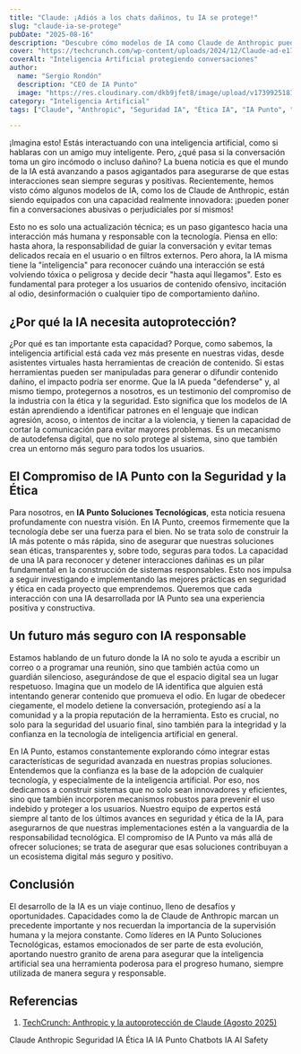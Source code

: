 ```yaml
---
title: "Claude: ¡Adiós a los chats dañinos, tu IA se protege!"
slug: "claude-ia-se-protege"
pubDate: "2025-08-16"
description: "Descubre cómo modelos de IA como Claude de Anthropic pueden detener conversaciones dañinas, garantizando interacciones seguras y responsables y el compromiso de IA Punto con la ética."
cover: "https://techcrunch.com/wp-content/uploads/2024/12/Claude-ad-e1733259907871.jpg"
coverAlt: "Inteligencia Artificial protegiendo conversaciones"
author:
  name: "Sergio Rondón"
  description: "CEO de IA Punto"
  image: "https://res.cloudinary.com/dkb9jfet8/image/upload/v1739925181/sergio_gdcaeh.png"
category: "Inteligencia Artificial"
tags: ["Claude", "Anthropic", "Seguridad IA", "Ética IA", "IA Punto", "Chatbots IA", "AI Safety"]

---
```


¡Imagina esto! Estás interactuando con una inteligencia artificial, como si hablaras con un amigo muy inteligente. Pero, ¿qué pasa si la conversación toma un giro incómodo o incluso dañino? La buena noticia es que el mundo de la IA está avanzando a pasos agigantados para asegurarse de que estas interacciones sean siempre seguras y positivas. Recientemente, hemos visto cómo algunos modelos de IA, como los de Claude de Anthropic, están siendo equipados con una capacidad realmente innovadora: ¡pueden poner fin a conversaciones abusivas o perjudiciales por sí mismos!

Esto no es solo una actualización técnica; es un paso gigantesco hacia una interacción más humana y responsable con la tecnología. Piensa en ello: hasta ahora, la responsabilidad de guiar la conversación y evitar temas delicados recaía en el usuario o en filtros externos. Pero ahora, la IA misma tiene la "inteligencia" para reconocer cuándo una interacción se está volviendo tóxica o peligrosa y decide decir "hasta aquí llegamos". Esto es fundamental para proteger a los usuarios de contenido ofensivo, incitación al odio, desinformación o cualquier tipo de comportamiento dañino.

<h2 id="por-que-la-ia-necesita-autoproteccion">¿Por qué la IA necesita autoprotección?</h2>

¿Por qué es tan importante esta capacidad? Porque, como sabemos, la inteligencia artificial está cada vez más presente en nuestras vidas, desde asistentes virtuales hasta herramientas de creación de contenido. Si estas herramientas pueden ser manipuladas para generar o difundir contenido dañino, el impacto podría ser enorme. Que la IA pueda "defenderse" y, al mismo tiempo, protegernos a nosotros, es un testimonio del compromiso de la industria con la ética y la seguridad. Esto significa que los modelos de IA están aprendiendo a identificar patrones en el lenguaje que indican agresión, acoso, o intentos de incitar a la violencia, y tienen la capacidad de cortar la comunicación para evitar mayores problemas. Es un mecanismo de autodefensa digital, que no solo protege al sistema, sino que también crea un entorno más seguro para todos los usuarios.

<h2 id="el-compromiso-de-ia-punto-con-la-seguridad-y-la-etica">El Compromiso de IA Punto con la Seguridad y la Ética</h2>

Para nosotros, en <strong>IA Punto Soluciones Tecnológicas</strong>, esta noticia resuena profundamente con nuestra visión. En IA Punto, creemos firmemente que la tecnología debe ser una fuerza para el bien. No se trata solo de construir la IA más potente o más rápida, sino de asegurar que nuestras soluciones sean éticas, transparentes y, sobre todo, seguras para todos. La capacidad de una IA para reconocer y detener interacciones dañinas es un pilar fundamental en la construcción de sistemas responsables. Esto nos impulsa a seguir investigando e implementando las mejores prácticas en seguridad y ética en cada proyecto que emprendemos. Queremos que cada interacción con una IA desarrollada por IA Punto sea una experiencia positiva y constructiva.

<h2 id="un-futuro-mas-seguro-con-ia-responsable">Un futuro más seguro con IA responsable</h2>

Estamos hablando de un futuro donde la IA no solo te ayuda a escribir un correo o a programar una reunión, sino que también actúa como un guardián silencioso, asegurándose de que el espacio digital sea un lugar respetuoso. Imagina que un modelo de IA identifica que alguien está intentando generar contenido que promueva el odio. En lugar de obedecer ciegamente, el modelo detiene la conversación, protegiendo así a la comunidad y a la propia reputación de la herramienta. Esto es crucial, no solo para la seguridad del usuario final, sino también para la integridad y la confianza en la tecnología de inteligencia artificial en general.

En IA Punto, estamos constantemente explorando cómo integrar estas características de seguridad avanzada en nuestras propias soluciones. Entendemos que la confianza es la base de la adopción de cualquier tecnología, y especialmente de la inteligencia artificial. Por eso, nos dedicamos a construir sistemas que no solo sean innovadores y eficientes, sino que también incorporen mecanismos robustos para prevenir el uso indebido y proteger a los usuarios. Nuestro equipo de expertos está siempre al tanto de los últimos avances en seguridad y ética de la IA, para asegurarnos de que nuestras implementaciones estén a la vanguardia de la responsabilidad tecnológica. El compromiso de IA Punto va más allá de ofrecer soluciones; se trata de asegurar que esas soluciones contribuyan a un ecosistema digital más seguro y positivo.

<h2 id="conclusion">Conclusión</h2>

El desarrollo de la IA es un viaje continuo, lleno de desafíos y oportunidades. Capacidades como la de Claude de Anthropic marcan un precedente importante y nos recuerdan la importancia de la supervisión humana y la mejora constante. Como líderes en IA Punto Soluciones Tecnológicas, estamos emocionados de ser parte de esta evolución, aportando nuestro granito de arena para asegurar que la inteligencia artificial sea una herramienta poderosa para el progreso humano, siempre utilizada de manera segura y responsable.

<h2 id="referencias">Referencias</h2>

1. <a href="https://techcrunch.com/2025/08/16/anthropic-says-some-claude-models-can-now-end-harmful-or-abusive-conversations/" target="_blank" rel="noopener noreferrer">TechCrunch: Anthropic y la autoprotección de Claude (Agosto 2025)</a>

<div class="flex flex-wrap gap-2 mt-8">
  <span class="inline-block px-3 py-1 bg-primary-100 text-primary-700 text-xs font-semibold rounded-full shadow-sm">Claude</span>
  <span class="inline-block px-3 py-1 bg-primary-100 text-primary-700 text-xs font-semibold rounded-full shadow-sm">Anthropic</span>
  <span class="inline-block px-3 py-1 bg-primary-100 text-primary-700 text-xs font-semibold rounded-full shadow-sm">Seguridad IA</span>
  <span class="inline-block px-3 py-1 bg-primary-100 text-primary-700 text-xs font-semibold rounded-full shadow-sm">Ética IA</span>
  <span class="inline-block px-3 py-1 bg-primary-100 text-primary-700 text-xs font-semibold rounded-full shadow-sm">IA Punto</span>
  <span class="inline-block px-3 py-1 bg-primary-100 text-primary-700 text-xs font-semibold rounded-full shadow-sm">Chatbots IA</span>
  <span class="inline-block px-3 py-1 bg-primary-100 text-primary-700 text-xs font-semibold rounded-full shadow-sm">AI Safety</span>
</div>